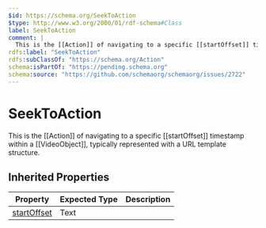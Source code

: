 ```yaml
---
$id: https://schema.org/SeekToAction
$type: http://www.w3.org/2000/01/rdf-schema#Class
label: SeekToAction
comment: |
  This is the [[Action]] of navigating to a specific [[startOffset]] timestamp within a [[VideoObject]], typically represented with a URL template structure.
rdfs:label: "SeekToAction"
rdfs:subClassOf: "https://schema.org/Action"
schema:isPartOf: "https://pending.schema.org"
schema:source: "https://github.com/schemaorg/schemaorg/issues/2722"
---
```


# SeekToAction

This is the [[Action]] of navigating to a specific [[startOffset]] timestamp within a [[VideoObject]], typically represented with a URL template structure.

## Inherited Properties

| Property | Expected Type | Description |
| --- | --- | --- |
| [startOffset](https://schema.org/startOffset) | Text |  |

